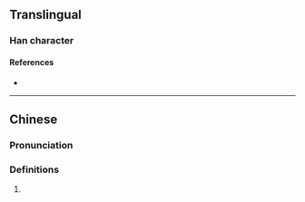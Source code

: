 {{character info}}
==Translingual==

===Han character===
{{Han char|rn=78|rad=歹|as=11|sn=15|four=17227|canj=MNHAF|ids=⿰歹鳥}}

====References====
* {{Han ref|kx=0583.141|dkj=16567|hdz=21393.080|uh=6BA6|ud=27558|bh=E5F4|bd=58868}}

----

==Chinese==
{{zh-forms}}

===Pronunciation===
{{zh-pron
|m=diāo
|c=diu1
|h=pfs=
|md=
|mn=
|w=
|mc=y
|oc=y
|cat=
}}

===Definitions===
{{zh-hanzi}}

# {{zh-only used in|殦鵰}}